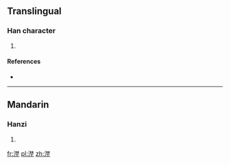 ==Translingual==

===Han character===
{{Han char|rn=85|rad=水|as=11|sn=14|four=3411<sub>4</sub>|canj=水木木土 (EDDG)}}

# {{defn|Han|sort=水11}}

====References====
* {{Han ref|kx=0646.080|dkj=18144|hdz=31716.050|uh=6F1C|ud=28444|bh=E2B2|bd=58034}}

----

==Mandarin==

===Hanzi===
{{cmn-hanzi|pin=[[yě]] ([[ye3]])|wg=yeh<sup>3</sup>}}

# {{defn|lang=cmn|sort=水11}}

[[fr:漜]]
[[pl:漜]]
[[zh:漜]]